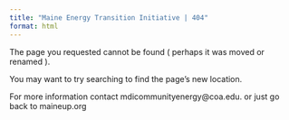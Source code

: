 ```yaml
---
title: "Maine Energy Transition Initiative | 404"
format: html
---
```

The page you requested cannot be found ( perhaps it was moved or renamed ).

You may want to try searching to find the page's new location.

For more information contact mdicommunityenergy@coa.edu. or just go back to maineup.org